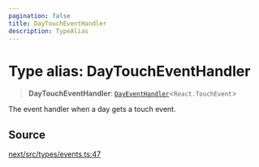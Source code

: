 ```yaml
---
pagination: false
title: DayTouchEventHandler
description: TypeAlias
---
```


# Type alias: DayTouchEventHandler

> **DayTouchEventHandler**: [`DayEventHandler`](/api/next/type-aliases/DayEventHandler.mdx)\<`React.TouchEvent`\>

The event handler when a day gets a touch event.

## Source

[next/src/types/events.ts:47](https://github.com/gpbl/react-day-picker/blob/575f9be39/next/src/types/events.ts#L47)
